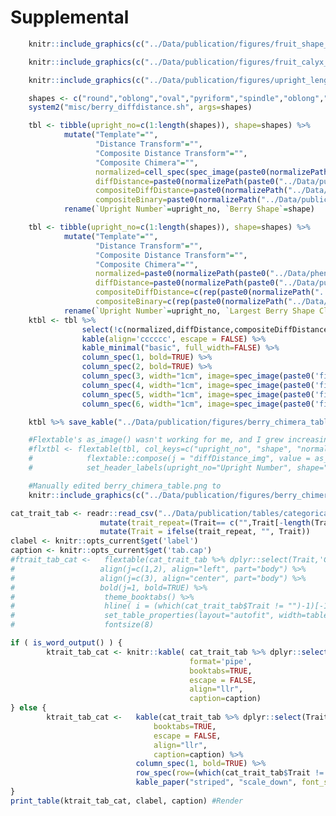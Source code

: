 # Supplemental {#supplemental}

```r
    knitr::include_graphics(c("../Data/publication/figures/fruit_shape_slide.jpg"))
```

```r
    knitr::include_graphics(c("../Data/publication/figures/fruit_calyx_slide.jpg"))
```

```r
    knitr::include_graphics(c("../Data/publication/figures/upright_length_bw.png"))
```

```r
    shapes <- c("round","oblong","oval","pyriform","spindle","oblong","oblong","round","oval","round")
    system2("misc/berry_diffdistance.sh", args=shapes)

    tbl <- tibble(upright_no=c(1:length(shapes)), shape=shapes) %>%
            mutate("Template"="",
                   "Distance Transform"="",
                   "Composite Distance Transform"="",
                   "Composite Chimera"="",
                   normalized=cell_spec(spec_image(paste0(normalizePath(paste0("../Data/phenotypic\ data/DerivedData/berry_templates/fruit_template_",shape,"_binary.png"))),
                   diffDistance=paste0(normalizePath(paste0("../Data/publication/figures/fruit_template_",shape,"_diffdistance.png"))),
                   compositeDiffDistance=paste0(normalizePath("../Data/publication/figures/fruit_chimera_diffdistance.png")),
                   compositeBinary=paste0(normalizePath("../Data/publication/figures/fruit_chimera_binary.png"))) %>%
            rename(`Upright Number`=upright_no, `Berry Shape`=shape)

    tbl <- tibble(upright_no=c(1:length(shapes)), shape=shapes) %>%
            mutate("Template"="",
                   "Distance Transform"="",
                   "Composite Distance Transform"="",
                   "Composite Chimera"="",
                   normalized=paste0(normalizePath(paste0("../Data/phenotypic\ data/DerivedData/berry_templates/fruit_template_",shape,"_binary.png"))),
                   diffDistance=paste0(normalizePath(paste0("../Data/publication/figures/fruit_template_",shape,"_diffdistance.png"))),
                   compositeDiffDistance=c(rep(paste0(normalizePath("../Data/publication/figures/blank_berry.png")),4),paste0(normalizePath("../Data/publication/figures/fruit_chimera_diffdistance.png")),rep(paste0(normalizePath("../Data/publication/figures/blank_berry.png")),5)),
                   compositeBinary=c(rep(paste0(normalizePath("../Data/publication/figures/blank_berry.png")),4),paste0(normalizePath("../Data/publication/figures/fruit_chimera_binary.png")),rep(paste0(normalizePath("../Data/publication/figures/blank_berry.png")),5))) %>%
            rename(`Upright Number`=upright_no, `Largest Berry Shape Class`=shape)
    ktbl <- tbl %>%
                select(!c(normalized,diffDistance,compositeDiffDistance,compositeBinary)) %>%
                kable(align='cccccc', escape = FALSE) %>%
                kable_minimal("basic", full_width=FALSE) %>%
                column_spec(1, bold=TRUE) %>%
                column_spec(2, bold=TRUE) %>%
                column_spec(3, width="1cm", image=spec_image(paste0('file://',tbl$normalized),131,202)) %>%
                column_spec(4, width="1cm", image=spec_image(paste0('file://',tbl$diffDistance),131,202)) %>%
                column_spec(5, width="1cm", image=spec_image(paste0('file://',tbl$compositeDiffDistance),131,202)) %>%
                column_spec(6, width="1cm", image=spec_image(paste0('file://',tbl$compositeBinary),131,202))

    ktbl %>% save_kable("../Data/publication/figures/berry_chimera_table.png")

    #Flextable's as_image() wasn't working for me, and I grew increasingly frustrated with it.
    #flxtbl <- flextable(tbl, col_keys=c("upright_no", "shape", "normalized_img", "diffDistance_img")) %>%
    #            flextable::compose(j = "diffDistance_img", value = as_paragraph(as_image(src="diffDistance",width=0.826,height=1.27,unit="cm")), use_dot=TRUE, part="body") %>%
    #            set_header_labels(upright_no="Upright Number", shape="Shape", normalized_img="Normalized Template Image", diffDistance_img="Differential Distance Transform Image")
```

```r
    #Manually edited berry_chimera_table.png to 
    knitr::include_graphics(c("../Data/publication/figures/berry_chimera_table.edited.png"))
```


```r
cat_trait_tab <- readr::read_csv("../Data/publication/tables/categorical_traits.csv", na=c("NA")) %>%
                    mutate(trait_repeat=(Trait== c("",Trait[-length(Trait)]))) %>%
                	mutate(Trait = ifelse(trait_repeat, "", Trait))  
clabel <- knitr::opts_current$get('label')
caption <- knitr::opts_current$get('tab.cap')
#ftrait_tab_cat <-   flextable(cat_trait_tab %>% dplyr::select(Trait,'Categorical Value','Numeric Value')) %>%
#				    align(j=c(1,2), align="left", part="body") %>%
#				    align(j=c(3), align="center", part="body") %>%
#				    bold(j=1, bold=TRUE) %>%
#                    theme_booktabs() %>%
#                    hline( i = (which(cat_trait_tab$Trait != "")-1)[-1], part="body") %>%
#                    set_table_properties(layout="autofit", width=table.width) %>%
#                    fontsize(8)

if ( is_word_output() ) {
        ktrait_tab_cat <- knitr::kable( cat_trait_tab %>% dplyr::select(Trait,'Categorical Value','Numeric Value'), 
                                        format='pipe',
                                        booktabs=TRUE, 
                                        escape = FALSE,
                                        align="llr",
                                        caption=caption)
} else {
        ktrait_tab_cat <-   kable(cat_trait_tab %>% dplyr::select(Trait,'Categorical Value','Numeric Value'), 
                                booktabs=TRUE, 
                                escape = FALSE,
                                align="llr",
                                caption=caption) %>%
                            column_spec(1, bold=TRUE) %>%
                            row_spec(row=(which(cat_trait_tab$Trait != "")-1), hline_after = TRUE) %>%
                            kable_paper("striped", "scale_down", font_size=table.font_size, full_width=FALSE)
}
print_table(ktrait_tab_cat, clabel, caption) #Render
```